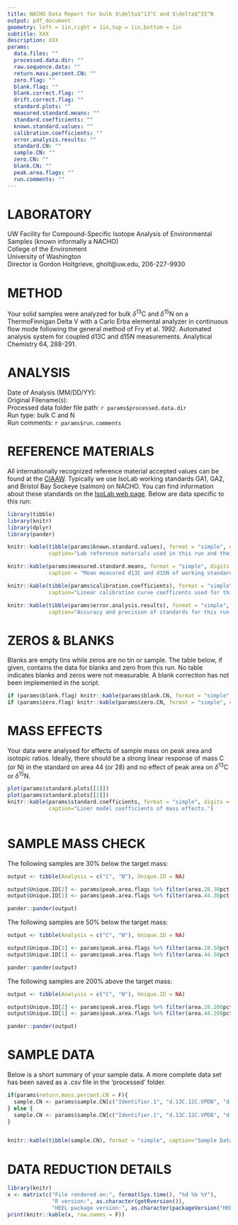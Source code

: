 ```yaml
---
title: NACHO Data Report for bulk $\delta$^13^C and $\delta$^15^N
output: pdf_document 
geometry: left = 1in,right = 1in,top = 1in,bottom = 1in 
subtitle: XXX
description: XXX
params:
  data.files: ""
  processed.data.dir: ""
  raw.sequence.data: ""
  return.mass.percent.CN: ""
  zero.flag: ""
  blank.flag: ""
  blank.correct.flag: ""
  drift.correct.flag: ""
  standard.plots: ""
  measured.standard.means: ""
  standard.coefficients: ""
  known.standard.values: ""
  calibration.coefficients: ""
  error.analysis.results: ""
  standard.CN: ""
  sample.CN: ""
  zero.CN: ""
  blank.CN: ""
  peak.area.flags: ""
  run.comments: ""
---
```

# LABORATORY																						
UW Facility for Compound-Specific Isotope Analysis of Environmental Samples (known informally a NACHO)  
College of the Environment  
University of Washington  
Director is Gordon Holtgrieve, gholt@uw.edu, 206-227-9930  
																						
# METHOD																						
Your solid samples were analyzed for bulk $\delta$^13^C and $\delta$^15^N on a ThermoFinnigan Delta V with a Carlo Erba elemental analyzer in continuous flow mode following the general method of Fry et al. 1992. Automated analysis system for coupled d13C and d15N measurements. Analytical Chemistry 64, 288-291.	

# ANALYSIS																						
Date of Analysis (MM/DD/YY): 																		
Original Filename(s): 																				
Processed data folder file path: `r params$processed.data.dir`  
Run type: bulk C and N																				
Run comments:	`r params$run.comments`																	
																						
# REFERENCE MATERIALS																						
All internationally recognized reference material accepted values can be found at the [CIAAW](http://www.ciaaw.org/). Typically we use IsoLab working standards GA1, GA2, and Bristol Bay Sockeye (salmon) on NACHO.  You can find information about these standards on the [IsoLab web page](https://isolab.ess.washington.edu/resources/standards.php#solid). Below are data specific to this run:  
```r
library(tibble)
library(knitr)
library(dplyr)
library(pander)

knitr::kable(tibble(params$known.standard.values), format = "simple", digits = c(NA, 2,2, 1, 1),
             caption="Lab reference materials used in this run and their accepted values.")

knitr::kable(params$measured.standard.means, format = "simple", digits = 1,
             caption = "Mean measured d13C and d15N of working standards both raw and adjusted to international standards.")

knitr::kable(tibble(params$calibration.coefficients), format = "simple", digits = 4, 
             caption="Linear calibration curve coefficents used for this run (y=mx + b).")

knitr::kable(tibble(params$error.analysis.results), format = "simple", digits = 2, 
             caption="Accuracy and precision of standards for this run.")

```	

# ZEROS & BLANKS
Blanks are empty tins while zeros are no tin or sample. The table below, if given, contains the data for blanks and zero from this run. No table indicates blanks and zeros were not measurable. A blank correction has not been implemented in the script.  
```r

if (params$blank.flag) knitr::kable(params$blank.CN, format = "simple", caption="Blank data.")
if (params$zero.flag) knitr::kable(params$zero.CN, format = "simple", caption="Zero data.") 

```

# MASS EFFECTS
Your data were analysed for effects of sample mass on peak area and isotopic ratios. Ideally, there should be a strong linear response of mass C (or N) in the standard on area 44 (or 28) and no effect of peak area on $\delta$^13^C or $\delta$^15^N.  
```r

plot(params$standard.plots[[1]])
plot(params$standard.plots[[2]])
knitr::kable(params$standard.coefficients, format = "simple", digits = 4,
             caption="Liner model coefficients of mass effects.")           
               
```

# SAMPLE MASS CHECK
The following samples are 30% below the target mass:  
```r
output <- tibble(Analysis = c("C", "N"), Unique.ID = NA)

output$Unique.ID[2] <- params$peak.area.flags %>% filter(area.28.30pct.threshold.flag == T) %>% select(unique.ID)
output$Unique.ID[1] <- params$peak.area.flags %>% filter(area.44.30pct.threshold.flag == T) %>% select(unique.ID)

pander::pander(output)

```

The following samples are 50% below the target mass:  
```r
output <- tibble(Analysis = c("C", "N"), Unique.ID = NA)

output$Unique.ID[2] <- params$peak.area.flags %>% filter(area.28.50pct.threshold.flag == T) %>% select(unique.ID)
output$Unique.ID[1] <- params$peak.area.flags %>% filter(area.44.50pct.threshold.flag == T) %>% select(unique.ID)

pander::pander(output)

```

The following samples are 200% above the target mass:  
```r
output <- tibble(Analysis = c("C", "N"), Unique.ID = NA)

output$Unique.ID[2] <- params$peak.area.flags %>% filter(area.28.200pct.threshold.flag == T) %>% select(unique.ID)
output$Unique.ID[1] <- params$peak.area.flags %>% filter(area.44.200pct.threshold.flag == T) %>% select(unique.ID)

pander::pander(output)

```


# SAMPLE DATA
Below is a short summary of your sample data. A more complete data set has been saved as a .csv file in the 'processed' folder.
```r

if(params$return.mass.percent.CN = F){
  sample.CN <- params$sample.CN[c("Identifier.1", "d.13C.12C.VPDB", "d.15N.14N.air", "mg.C", "mg.N")]
} else {
  sample.CN <- params$sample.CN[c("Identifier.1", "d.13C.12C.VPDB", "d.15N.14N.air", "mass.percent.C", "mass.percent.N")]
}


knitr::kable(tibble(sample.CN), format = "simple", caption="Sample Data", digits = c(NA, 2, 2, 1, 1))

```
															
# DATA REDUCTION DETAILS
```r
library(knitr)
x <- matrix(c("File rendered on:", format(Sys.time(), "%d %b %Y"),
              "R version:", as.character(getRversion()),
              "HEEL package version:", as.character(packageVersion("HEEL"))), ncol=2, byrow=T)
print(knitr::kable(x, row.names = F))
```






